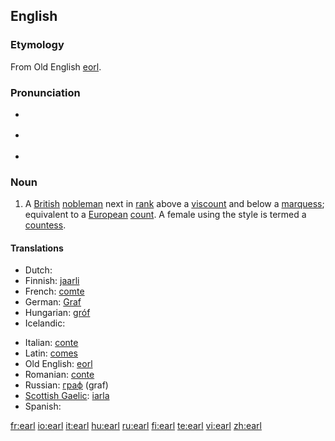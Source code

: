 ==English==
{{wikipedia}}  {{also|Earl}}

===Etymology===
From Old English [[eorl]].

===Pronunciation===
* {{a|UK}} {{IPA|/ɜ:l/}}
* {{a|US}} {{IPA|/ɝl/}}
* {{rhymes|ɜː(r)l}}

===Noun===
{{en-noun}}

# A [[British]] [[nobleman]] next in [[rank]] above a [[viscount]] and below a [[marquess]]; equivalent to a [[European]] [[count]]. A female using the style is termed a [[countess]].

====Translations====
{{trans-top|a British nobleman}}
* Dutch: {{t|nl|graaf|m}}
* Finnish: [[jaarli]]
* French: [[comte]]
* German: [[Graf]]
* Hungarian: [[gróf]]
* Icelandic: {{t|is|jarl|m}}
{{trans-mid}}
* Italian: [[conte]] {{m}}
* Latin: [[comes]] {{m}}
* Old English: [[eorl]] {{m}}
* Romanian: [[conte]] {{m}}
* Russian: [[граф]] (graf) {{m}}
* [[Scottish Gaelic]]: [[iarla]] {{m}}
* Spanish: {{t|es|conde|m}}
{{trans-bottom}}

[[fr:earl]]
[[io:earl]]
[[it:earl]]
[[hu:earl]]
[[ru:earl]]
[[fi:earl]]
[[te:earl]]
[[vi:earl]]
[[zh:earl]]